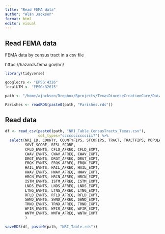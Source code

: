 ```yaml
---
title: "Read FEMA data"
author: "Alan Jackson"
format: html
editor: visual
---
```


## Read FEMA data

FEMA data by census tract in a csv file

https://hazards.fema.gov/nri/



```r

library(tidyverse)

googlecrs <- "EPSG:4326"
localUTM <- "EPSG:32615"

path <- "/home/ajackson/Dropbox/Rprojects/TexasDioceseCreationCare/Data/"

Parishes <- readRDS(paste0(path, "Parishes.rds"))

```

##        Read data

```r

df <- read_csv(paste0(path, "NRI_Table_CensusTracts_Texas.csv"),
               col_types="ccccccccccciii?") %>% 
  select(NRI_ID, COUNTY, COUNTYFIPS, STCOFIPS, TRACT, TRACTFIPS, POPULATION, AREA, 
         SOVI_SCORE, RESL_SCORE, 
         CFLD_EVNTS, CFLD_AFREQ, CFLD_EXPT,
         CWAV_EVNTS, CWAV_AFREQ, CWAV_EXPT,
         DRGT_EVNTS, DRGT_AFREQ, DRGT_EXPT,
         ERQK_EVNTS, ERQK_AFREQ, ERQK_EXPT,
         HAIL_EVNTS, HAIL_AFREQ, HAIL_EXPT,
         HWAV_EVNTS, HWAV_AFREQ, HWAV_EXPT,
         HRCN_EVNTS, HRCN_AFREQ, HRCN_EXPT,
         ISTM_EVNTS, ISTM_AFREQ, ISTM_EXPT,
         LNDS_EVNTS, LNDS_AFREQ, LNDS_EXPT,
         LTNG_EVNTS, LTNG_AFREQ, LTNG_EXPT,
         RFLD_EVNTS, RFLD_AFREQ, RFLD_EXPT,
         SWND_EVNTS, SWND_AFREQ, SWND_EXPT,
         TRND_EVNTS, TRND_AFREQ, TRND_EXPT,
         WFIR_EVNTS, WFIR_AFREQ, WFIR_EXPT,
         WNTW_EVNTS, WNTW_AFREQ, WNTW_EXPT
         )

saveRDS(df, paste0(path, "NRI_Table.rds"))

```



